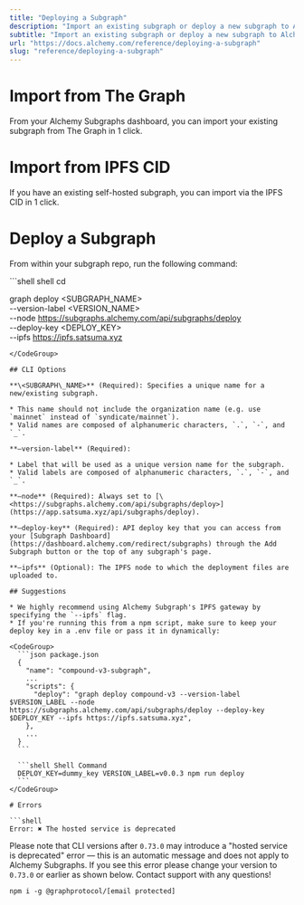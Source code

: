 ```yaml
---
title: "Deploying a Subgraph"
description: "Import an existing subgraph or deploy a new subgraph to Alchemy Subgraphs."
subtitle: "Import an existing subgraph or deploy a new subgraph to Alchemy Subgraphs."
url: "https://docs.alchemy.com/reference/deploying-a-subgraph"
slug: "reference/deploying-a-subgraph"
---
```


# Import from The Graph

From your Alchemy Subgraphs dashboard, you can import your existing subgraph from The Graph in 1 click.

# Import from IPFS CID

If you have an existing self-hosted subgraph, you can import via the IPFS CID in 1 click.

# Deploy a Subgraph

From within your subgraph repo, run the following command:

<CodeGroup>
  ```shell shell
  cd <SUBGRAPH_DIRECTORY>

  graph deploy <SUBGRAPH_NAME> \
    --version-label <VERSION_NAME> \
    --node https://subgraphs.alchemy.com/api/subgraphs/deploy \
    --deploy-key <DEPLOY_KEY> \
    --ipfs https://ipfs.satsuma.xyz
  ```
</CodeGroup>

## CLI Options

**\<SUBGRAPH\_NAME>** (Required): Specifies a unique name for a new/existing subgraph.

* This name should not include the organization name (e.g. use `mainnet` instead of `syndicate/mainnet`).
* Valid names are composed of alphanumeric characters, `.`, `-`, and `_`.

**—version-label** (Required):

* Label that will be used as a unique version name for the subgraph.
* Valid labels are composed of alphanumeric characters, `.`, `-`, and `_`.

**—node** (Required): Always set to [\<https://subgraphs.alchemy.com/api/subgraphs/deploy>](https://app.satsuma.xyz/api/subgraphs/deploy).

**—deploy-key** (Required): API deploy key that you can access from your [Subgraph Dashboard](https://dashboard.alchemy.com/redirect/subgraphs) through the Add Subgraph button or the top of any subgraph's page.

**—ipfs** (Optional): The IPFS node to which the deployment files are uploaded to.

## Suggestions

* We highly recommend using Alchemy Subgraph's IPFS gateway by specifying the `--ipfs` flag.
* If you're running this from a npm script, make sure to keep your deploy key in a .env file or pass it in dynamically:

  <CodeGroup>
    ```json package.json
    {
      "name": "compound-v3-subgraph",
      ...
      "scripts": {
        "deploy": "graph deploy compound-v3 --version-label $VERSION_LABEL --node https://subgraphs.alchemy.com/api/subgraphs/deploy --deploy-key $DEPLOY_KEY --ipfs https://ipfs.satsuma.xyz",
      },
      ...
    }
    ```

    ```shell Shell Command
    DEPLOY_KEY=dummy_key VERSION_LABEL=v0.0.3 npm run deploy
    ```
  </CodeGroup>

# Errors

```shell
Error: ✖ The hosted service is deprecated
```

Please note that CLI versions after `0.73.0` may introduce a "hosted service is deprecated" error — this is an automatic message and does not apply to Alchemy Subgraphs. If you see this error please change your version to `0.73.0` or earlier as shown below. Contact support with any questions!

`npm i -g @graphprotocol/[email protected]`
